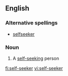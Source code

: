 ==English==

===Alternative spellings===
*[[selfseeker]]

===Noun===
{{en-noun|sg=[[self]]-[[seeker]]}}

# A [[self-seeking]] person

[[fi:self-seeker]]
[[vi:self-seeker]]